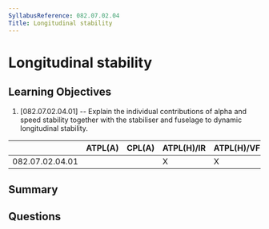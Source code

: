 ```yaml
---
SyllabusReference: 082.07.02.04
Title: Longitudinal stability
---
```


# Longitudinal stability

## Learning Objectives

1. [082.07.02.04.01] -- Explain the individual contributions of alpha and speed stability together with the stabiliser and fuselage to dynamic longitudinal stability.


|                 | ATPL(A) | CPL(A) | ATPL(H)/IR | ATPL(H)/VFR | CPL(H) | IR | CBIR(A) |
|-----------------|---------|--------|------------|-------------|--------|----|---------|
| 082.07.02.04.01 |         |        |      X     |      X      |   X    |    |         |

## Summary

## Questions

